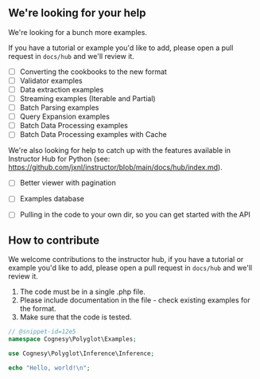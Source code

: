 ## We're looking for your help

We're looking for a bunch more examples.

If you have a tutorial or example you'd like to add, please open a pull request in `docs/hub` and we'll review it.

- [ ] Converting the cookbooks to the new format
- [ ] Validator examples
- [ ] Data extraction examples
- [ ] Streaming examples (Iterable and Partial)
- [ ] Batch Parsing examples
- [ ] Query Expansion examples
- [ ] Batch Data Processing examples
- [ ] Batch Data Processing examples with Cache

We're also looking for help to catch up with the features available in Instructor Hub for Python (see: https://github.com/jxnl/instructor/blob/main/docs/hub/index.md).

- [ ] Better viewer with pagination
- [ ] Examples database
- [ ] Pulling in the code to your own dir, so you can get started with the API



## How to contribute

We welcome contributions to the instructor hub, if you have a tutorial or example you'd like to add, please open a pull request in `docs/hub` and we'll review it.

1. The code must be in a single .php file.
2. Please include documentation in the file - check existing examples for the format.
3. Make sure that the code is tested.

```php
// @snippet-id=12e5
namespace Cognesy\Polyglot\Examples;

use Cognesy\Polyglot\Inference\Inference;

echo "Hello, world!\n";
```
